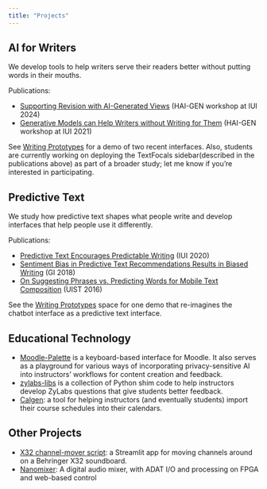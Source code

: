 ```yaml
---
title: "Projects"
---
```


## AI for Writers

We develop tools to help writers serve their readers better without putting words in their mouths.

Publications:

- [Supporting Revision with AI-Generated Views](/pubs/haigen24/index.qmd) (HAI-GEN workshop at IUI 2024)
- [Generative Models can Help Writers without Writing for Them](/pubs/iui21-help-writers/index.qmd) (HAI-GEN workshop at IUI 2021)

See [Writing Prototypes](https://huggingface.co/spaces/kcarnold/writing-prototypes) for a demo of two recent interfaces. Also, students are currently working on deploying the TextFocals sidebar(described in the publications above) as part of a broader study; let me know if you're interested in participating.


## Predictive Text

We study how predictive text shapes what people write and develop interfaces that help people use it differently.

Publications:

- [Predictive Text Encourages Predictable Writing](/pubs/predictable/index.qmd) (IUI 2020)
- [Sentiment Bias in Predictive Text Recommendations Results in Biased Writing](/pubs/sentiment-bias/index.qmd) (GI 2018)
- [On Suggesting Phrases vs. Predicting Words for Mobile Text Composition](/pubs/phrase-suggestion/index.qmd) (UIST 2016)


See the [Writing Prototypes](https://huggingface.co/spaces/kcarnold/writing-prototypes) space for one demo that re-imagines the chatbot interface as a predictive text interface.

## Educational Technology

- [Moodle-Palette](https://github.com/kcarnold/Moodle-Palette) is a keyboard-based interface for Moodle. It also serves as a playground for various ways of incorporating privacy-sensitive AI into instructors' workflows for content creation and feedback.
- [zylabs-libs](https://github.com/kcarnold/zylabs-libs) is a collection of Python shim code to help instructors develop ZyLabs questions that give students better feedback.
- [Calgen](https://github.com/kcarnold/calgen): a tool for helping instructors (and eventually students) import their course schedules into their calendars.

## Other Projects

- [X32 channel-mover script](https://github.com/kcarnold/channel-mover): a Streamlit app for moving channels around on a Behringer X32 soundboard.
- [Nanomixer](https://github.com/nanomixer/nanomixer): A digital audio mixer, with ADAT I/O and processing on FPGA and web-based control